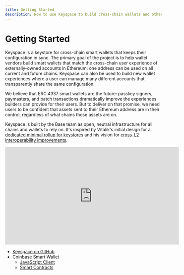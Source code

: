 ```yaml
---
title: Getting Started
description: How to use Keyspace to build cross-chain wallets and other applications
---
```


# Getting Started

Keyspace is a keystore for cross-chain smart wallets that keeps their configuration in sync. The primary goal of the project is to help wallet vendors build smart wallets that match the cross-chain user experience of externally-owned accounts in Ethereum: one address can be used on all current and future chains. Keyspace can also be used to build new wallet experiences where a user can manage many different accounts that transparently share the same configuration.

We believe that ERC 4337 smart wallets are the future: passkey signers, paymasters, and batch transactions dramatically improve the experiences builders can provide for their users. But to deliver on that promise, we need users to be confident that assets sent to their Ethereum address are in their control, regardless of what chains those assets are on.

Keyspace is built by the Base team as open, neutral infrastructure for all chains and wallets to rely on. It's inspired by Vitalik's initial design for a [dedicated minimal rollup for keystores](https://notes.ethereum.org/@vbuterin/minimal_keystore_rollup) and his vision for [cross-L2 interoperability improvements](https://vitalik.eth.limo/general/2024/10/17/futures2.html#6).

<iframe width="560" height="315" src="https://www.youtube.com/embed/DibVD2gCyp8?si=OCBQbDiFRBuZaxs2" title="YouTube video player" frameborder="0" allow="accelerometer; autoplay; clipboard-write; encrypted-media; gyroscope; picture-in-picture; web-share" referrerpolicy="strict-origin-when-cross-origin" allowfullscreen></iframe>

* [Keyspace on GitHub](https://github.com/base-org/keyspace)
* Coinbase Smart Wallet
  * [JavaScript Client](https://github.com/base-org/keyspace-client)
  * [Smart Contracts](https://github.com/niran/smart-wallet/tree/keyspace)

